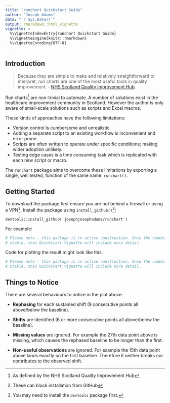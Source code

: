 ```yaml
---
title: "runchart Quickstart Guide"
author: "Joseph Adams"
date: "`r Sys.Date()`"
output: rmarkdown::html_vignette
vignette: >
  %\VignetteIndexEntry{runchart Quickstart Guide}
  %\VignetteEngine{knitr::rmarkdown}
  %\VignetteEncoding{UTF-8}
---
```


## Introduction

>Because they are simple to make and relatively straightforward to interpret, run charts are one of the most useful tools in quality improvement. - [NHS Scotland Quality Improvement Hub](http://www.qihub.scot.nhs.uk/knowledge-centre/quality-improvement-tools/run-chart.aspx).

Run charts^[As defined by the NHS Scotland Quality Improvement Hub] are non-trivial to automate. A number of solutions exist in the healthcare improvement community in Scotland. However the author is only aware of small-scale solutions such as scripts and Excel macros.

These kinds of approaches have the following limitations:

* Version control is cumbersome and unrealistic.
* Adding a separate script to an existing workflow is inconvenient and error prone.
* Scripts are often written to operate under specific conditions; making wider adoption unlikely.
* Testing edge cases is a time consuming task which is replicated with each new script or macro.

The `runchart` package aims to overcome these limitations by exporting a single, well tested, function of the same name: `runchart()`.

## Getting Started
To download the package first ensure you are not behind a firewall or using a VPN^[These can block installation from GitHub]. Install the package using `install_github()`^[You may need to install the `devtools` package first.]:

```
devtools::install_github('josephjosephadams/runchart')
```

<!-- The `runchart` package exports one simple function: `runchart()`. The only parameter is a numeric vector of non-zero length. It returns a data frame with 4 columns: `base`, `base_ext`, `shift`, and `val`. -->

For example:

```r
# Please note - this package is in active construction. Once the codebase is 
# stable, this Quickstart Vignette will include more detail.
```

Code for plotting the result might look like this:

```r
# Please note - this package is in active construction. Once the codebase is 
# stable, this Quickstart Vignette will include more detail.
```

## Things to Notice
There are several behaviours to notice in the plot above:

* **Rephasing** for each sustained shift (9 consecutive points all above/below the baseline).

* **Shifts** are identified (6 or more consecutive points all above/below the baseline).

* **Missing values** are ignored. For example the 27th data point above is missing, which causes the rephased baseline to be longer than the first.

* **Non-useful observations** are ignored. For example the 15th data point above lands exactly on the first baseline. Therefore it neither breaks nor contributes to the observed shift.

<!-- The `runchart()` function has been well tested using the `testthat` package to correctly handle such different scenarios and edge cases. -->
